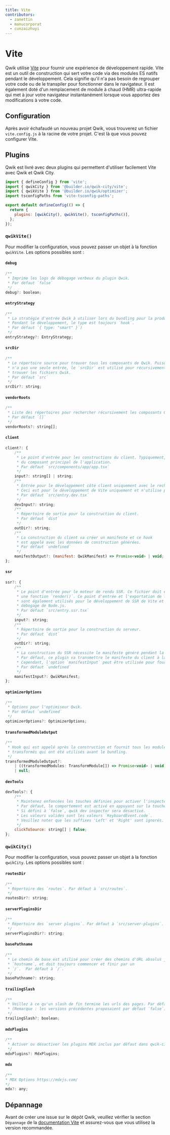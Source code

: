 ```yaml
---
title: Vite
contributors:
  - zanettin
  - manucorporat
  - cunzaizhuyi
---
```


# Vite

Qwik utilise [Vite](https://vitejs.dev/) pour fournir une expérience de développement rapide. Vite est un outil de construction qui sert votre code via des modules ES natifs pendant le développement. 
Cela signifie qu'il n'a pas besoin de regrouper votre code ou de le transpiler pour fonctionner dans le navigateur. Il est également doté d'un remplacement de module à chaud (HMR) ultra-rapide qui met à jour votre navigateur instantanément lorsque vous apportez des modifications à votre code.

## Configuration

Après avoir échafaudé un nouveau projet Qwik, vous trouverez un fichier `vite.config.js` à la racine de votre projet. C'est là que vous pouvez configurer Vite.

## Plugins

Qwik est livré avec deux plugins qui permettent d'utiliser facilement Vite avec Qwik et Qwik City.

```js
import { defineConfig } from 'vite';
import { qwikCity } from '@builder.io/qwik-city/vite';
import { qwikVite } from '@builder.io/qwik/optimizer';
import tsconfigPaths from 'vite-tsconfig-paths';

export default defineConfig(() => {
  return {
    plugins: [qwikCity(), qwikVite(), tsconfigPaths()],
  };
});
```

### `qwikVite()`

Pour modifier la configuration, vous pouvez passer un objet à la fonction `qwikVite`. Les options possibles sont :

#### `debug`

```js
/**
 * Imprime les logs de débogage verbeux du plugin Qwik.
 * Par défaut `false`
 */
debug?: boolean;
```

#### `entryStrategy`

```js
/**
 * La stratégie d'entrée Qwik à utiliser lors du bundling pour la production.
 * Pendant le développement, le type est toujours `hook`.
 * Par défaut `{ type: "smart" }`)
 */
entryStrategy?: EntryStrategy;
```

#### `srcDir`

```js
/**
 * Le répertoire source pour trouver tous les composants de Qwik. Puisque Qwik
 * n'a pas une seule entrée, le `srcDir` est utilisé pour récursivement
 * trouver les fichiers Qwik.
 * Par défaut `src`
 */
srcDir?: string;
```

#### `vendorRoots`

```js
/**
 * Liste des répertoires pour rechercher récursivement les composants Qwik ou les fournisseurs.
 * Par défaut `[]`
 */
vendorRoots?: string[];
```

#### `client`

```js
client?: {
    /**
     * Le point d'entrée pour les constructions du client. Typiquement, il s'agit
     * du composant principal de l'application.
     * Par défaut `src/components/app/app.tsx`
     */
    input?: string[] | string;
    /**
     * Entrée pour le développement côté client uniquement avec le rechargement à chaud des modules.
     * Ceci est pour le développement de Vite uniquement et n'utilise pas le SSR.
     * Par défaut `src/entry.dev.tsx`
     */
    devInput?: string;
    /**
     * Répertoire de sortie pour la construction du client.
     * Par défaut `dist`
     */
    outDir?: string;
    /**
     * La construction du client va créer un manifeste et ce hook
     * est appelé avec les données de construction générées.
     * Par défaut `undefined`
     */
    manifestOutput?: (manifest: QwikManifest) => Promise<void> | void;
};
```

#### `ssr`

```js 
ssr?: {
    /**
     * Le point d'entrée pour le moteur de rendu SSR. Ce fichier doit exporter
     * une fonction `render()`. Ce point d'entrée et l'exportation de la fonction `render()`.
     * sont également utilisés pour le développement de SSR de Vite et le mode de
     * débogage de Node.js.
     * Par défaut `src/entry.ssr.tsx`
     */
    input?: string;
    /**
     * Répertoire de sortie pour la construction du serveur.
     * Par défaut `dist`
     */
    outDir?: string;
    /**
     * La construction du SSR nécessite le manifeste généré pendant la construction du client.
     * Par défaut, ce plugin va transmettre le manifeste du client à la construction du SSR.
     * Cependant, l'option `manifestInput` peut être utilisée pour fournir manuellement un manifeste.
     * Par défaut `undefined`
     */
    manifestInput?: QwikManifest;
};
```

#### `optimizerOptions`

```js
/**
 * Options pour l'optimiseur Qwik.
 * Par défaut `undefined`
 */
optimizerOptions?: OptimizerOptions;
```

#### `transformedModuleOutput`

```js
/**
 * Hook qui est appelé après la construction et fournit tous les modules
 * transformés qui ont été utilisés avant le bundling.
 */
transformedModuleOutput?:
    | ((transformedModules: TransformModule[]) => Promise<void> | void)
    | null;
```

#### `devTools`

```js
devTools?: {
    /**
     * Maintenez enfoncées les touches définies pour activer l'inspecteur de qwik dev.
     * Par défaut, le comportement est activé en appuyant sur la touche `Alt` gauche ou droite.
     * Si défini à `false`, qwik dev inspector sera désactivé.
     * Les valeurs valides sont les valeurs `KeyboardEvent.code`.
     * Veuillez noter que les suffixes 'Left' et 'Right' sont ignorés.
     */
    clickToSource: string[] | false;
};
```

### `qwikCity()`

Pour modifier la configuration, vous pouvez passer un objet à la fonction `qwikCity`. Les options possibles sont :

#### `routesDir`

```js
/**
 * Répertoire des `routes`. Par défaut à `src/routes`.
 */
routesDir?: string;
```

#### `serverPluginsDir`

```js
/**
 * Répertoire des `server plugins`. Par défaut à `src/server-plugins`.
 */
serverPluginsDir?: string;
```

#### `basePathname`

```js
/**
 * Le chemin de base est utilisé pour créer des chemins d'URL absolus jusqu'au
 * `hostname`, et doit toujours commencer et finir par un
 * `/`.  Par défaut à `/`.
 */
basePathname?: string;
```

#### `trailingSlash`

```js
/**
 * Veillez à ce qu'un slash de fin termine les urls des pages. Par défaut à `true`.
 * (Remarque : les versions précédentes proposaient par défaut `false`).
 */
trailingSlash?: boolean;
```

#### `mdxPlugins`

```js
/**
 * Activer ou désactiver les plugins MDX inclus par défaut dans qwik-city.
 */
mdxPlugins?: MdxPlugins;
```

#### `mdx`

```js
/**
* MDX Options https://mdxjs.com/
*/
mdx?: any;
```

## Dépannage

Avant de créer une issue sur le dépôt Qwik, veuillez vérifier la section `Dépannage` de la [documentation Vite](https://vitejs.dev/guide/troubleshooting.html) et assurez-vous que vous utilisez la version recommandée.
